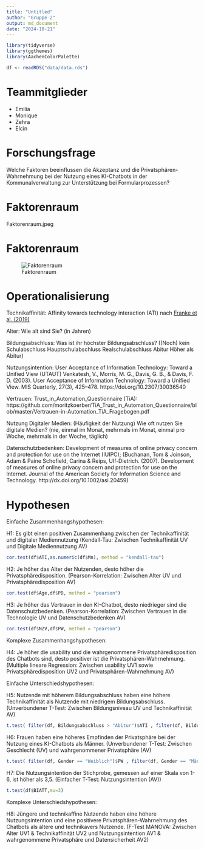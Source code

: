 ---
title: "Untitled"
author: "Gruppe 2"
output: md_document
date: "2024-10-21"
---

```{r}
library(tidyverse)
library(ggthemes)
library(AachenColorPalette)

df <- readRDS("data/data.rds")
```


# Teammitglieder

-   Emilia
-   Monique
-   Zehra
-   Elcin

# Forschungsfrage

Welche Faktoren beeinflussen die Akzeptanz und die
Privatsphären-Wahrnehmung bei der Nutzung eines KI-Chatbots in der
Kommunalverwaltung zur Unterstützung bei Formularprozessen?

# Faktorenraum
Faktorenraum.jpeg

# Faktorenraum
![Faktorenraum](Readme_files/Faktorenraum.jpeg)


# Operationalisierung
Technikaffinität: Affinity towards technology interaction (ATI) nach [Franke et al. (2019)](10.1080/10447318.2018.1456150 "Franke, T., Attig, C., & Wessel, D. (2019). A Personal Resource for Technology Interaction: Development and Validation of the Affinity for Technology Interaction (ATI) Scale. International Journal of Human–Computer Interaction, 35(6), 456-467, DOI: 10.1080/10447318.2018.1456150")

Alter: Wie alt sind Sie? (in Jahren)

Bildungsabschluss: Was ist ihr höchster Bildungsabschluss? ((Noch) kein Schulabschluss Hauptschulabschluss Realschulabschluss Abitur Höher als Abitur)

Nutzungsintention: User Acceptance of Information Technology: Toward a Unified View (UTAUT)
Venkatesh, V., Morris, M. G., Davis, G. B., & Davis, F. D. (2003). User Acceptance of Information Technology: Toward a Unified View. MIS Quarterly, 27(3), 425–478. https://doi.org/10.2307/30036540

Vertrauen: Trust_in_Automation_Questionnaire (TiA): https://github.com/moritzkoerber/TiA_Trust_in_Automation_Questionnaire/blob/master/Vertrauen-in-Automation_TiA_Fragebogen.pdf

Nutzung Digitaler Medien: (Häufigkeit der Nutzung) Wie oft nutzen Sie digitale Medien? (nie, einmal im Monat, mehrmals im Monat, einmal pro Woche, mehrmals in der Woche, täglich) 

Datenschutzbedenken: Development of measures of online privacy concern and protection for use on the Internet (IUIPC); (Buchanan, Tom & Joinson, Adam & Paine Schofield, Carina & Reips, Ulf-Dietrich. (2007). Development of measures of online privacy concern and protection for use on the Internet. Journal of the American Society for Information Science and Technology. http://dx.doi.org/10.1002/asi.20459)

# Hypothesen 

Einfache Zusammenhangshypothesen:

H1: Es gibt einen positiven Zusammenhang zwischen der Technikaffinität und digitaler Mediennutzung
(Kendall-Tau: Zwischen Technikaffinität UV und Digitale Mediennutzung AV)
```{r}
cor.test(df$ATI,as.numeric(df$Mn), method = "kendall-tau")
```


H2: Je höher das Alter der Nutzenden, desto höher die Privatsphäredisposition.
(Pearson-Korrelation: Zwischen Alter UV und Privatsphäredisposition AV)
```{r}
cor.test(df$Age,df$PD, method = "pearson")
```


H3: Je höher das Vertrauen in den KI-Chatbot, desto niedrieger sind die Datenschutzbedenken.
(Pearson-Korrelation: Zwischen Vertrauen in die Technologie UV und Datenschutzbedenken AV)
```{r}
cor.test(df$NZV,df$PW, method = "pearson")
```


Komplexe Zusammenhangshypothesen:

H4: Je höher die usability und die wahrgenommene Privatsphäredisposition des Chatbots sind, desto positiver ist die Privatsphären-Wahrnehmung.
(Multiple lineare Regression: Zwischen usability UV1 sowie Privatsphäredisposition UV2 und Privatsphären-Wahrnehmung AV)


Einfache Unterschiedshypothesen: 

H5: Nutzende mit höherem Bildungsabschluss haben eine höhere Technikaffinität  als Nutzende mit niedrigem Bildungsabschluss.
(Unverbundener T-Test: Zwischen Bildungsniveau UV und Technikaffinität AV)
```{r}
t.test( filter(df, Bildungsabschluss > "Abitur")$ATI , filter(df, Bildungsabschluss < "Abitur")$ATI )
```

H6: Frauen haben eine höheres Empfinden der Privatsphäre bei der Nutzung eines KI-Chatbots als Männer.
(Unverbundener T-Test: Zwischen Geschlecht (UV) und wahrgenommener Privatsphäre (AV)

```{r}
t.test( filter(df, Gender == "Weiblich")$PW , filter(df, Gender == "Männlich")$PW )
```

H7: Die Nutzungsintention der Stichprobe, gemessen auf einer Skala von 1-6, ist höher als 3,5.
(Einfacher T-Test: Nutzungsintention (AV))
```{r}
t.test(df$BIATT,mu=3)
```


Komplexe Unterschiedshypothesen:

H8: Jüngere und technikaffine Nutzende haben eine höhere Nutzungsintention und eine positivere Privatsphären-Wahrnehmung des Chatbots als ältere und technikavers Nutzende.
(F-Test MANOVA: Zwischen Alter UV1 & Technikaffinität UV2 und Nutzungsintention AV1 & wahrgenommene Privatsphäre und Datensicherheit AV2)

```{r}

```

